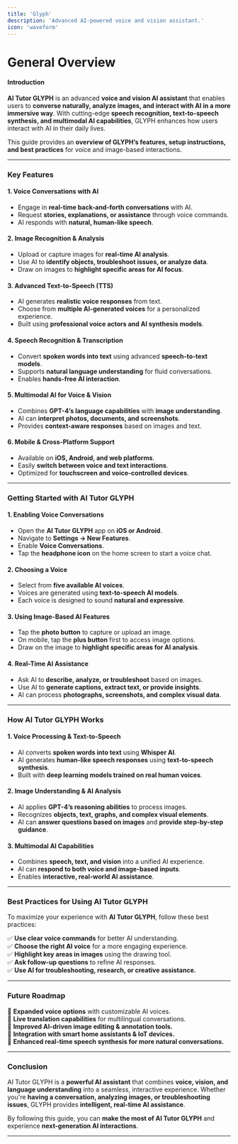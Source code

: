 ```yaml
---
title: 'Glyph'
description: 'Advanced AI-powered voice and vision assistant.'
icon: 'waveform'
---
```


General Overview
================

#### Introduction

**AI Tutor GLYPH** is an advanced **voice and vision AI assistant** that enables users to **converse naturally, analyze images, and interact with AI in a more immersive way**. With cutting-edge **speech recognition, text-to-speech synthesis, and multimodal AI capabilities**, GLYPH enhances how users interact with AI in their daily lives.

This guide provides an **overview of GLYPH’s features, setup instructions, and best practices** for voice and image-based interactions.

---

### Key Features

#### **1. Voice Conversations with AI**
- Engage in **real-time back-and-forth conversations** with AI.
- Request **stories, explanations, or assistance** through voice commands.
- AI responds with **natural, human-like speech**.

#### **2. Image Recognition & Analysis**
- Upload or capture images for **real-time AI analysis**.
- Use AI to **identify objects, troubleshoot issues, or analyze data**.
- Draw on images to **highlight specific areas for AI focus**.

#### **3. Advanced Text-to-Speech (TTS)**
- AI generates **realistic voice responses** from text.
- Choose from **multiple AI-generated voices** for a personalized experience.
- Built using **professional voice actors and AI synthesis models**.

#### **4. Speech Recognition & Transcription**
- Convert **spoken words into text** using advanced **speech-to-text models**.
- Supports **natural language understanding** for fluid conversations.
- Enables **hands-free AI interaction**.

#### **5. Multimodal AI for Voice & Vision**
- Combines **GPT-4’s language capabilities** with **image understanding**.
- AI can **interpret photos, documents, and screenshots**.
- Provides **context-aware responses** based on images and text.

#### **6. Mobile & Cross-Platform Support**
- Available on **iOS, Android, and web platforms**.
- Easily **switch between voice and text interactions**.
- Optimized for **touchscreen and voice-controlled devices**.

---

### Getting Started with AI Tutor GLYPH

#### **1. Enabling Voice Conversations**
- Open the **AI Tutor GLYPH** app on **iOS or Android**.
- Navigate to **Settings → New Features**.
- Enable **Voice Conversations**.
- Tap the **headphone icon** on the home screen to start a voice chat.

#### **2. Choosing a Voice**
- Select from **five available AI voices**.
- Voices are generated using **text-to-speech AI models**.
- Each voice is designed to sound **natural and expressive**.

#### **3. Using Image-Based AI Features**
- Tap the **photo button** to capture or upload an image.
- On mobile, tap the **plus button** first to access image options.
- Draw on the image to **highlight specific areas for AI analysis**.

#### **4. Real-Time AI Assistance**
- Ask AI to **describe, analyze, or troubleshoot** based on images.
- Use AI to **generate captions, extract text, or provide insights**.
- AI can process **photographs, screenshots, and complex visual data**.

---

### How AI Tutor GLYPH Works

#### **1. Voice Processing & Text-to-Speech**
- AI converts **spoken words into text** using **Whisper AI**.
- AI generates **human-like speech responses** using **text-to-speech synthesis**.
- Built with **deep learning models trained on real human voices**.

#### **2. Image Understanding & AI Analysis**
- AI applies **GPT-4’s reasoning abilities** to process images.
- Recognizes **objects, text, graphs, and complex visual elements**.
- AI can **answer questions based on images** and **provide step-by-step guidance**.

#### **3. Multimodal AI Capabilities**
- Combines **speech, text, and vision** into a unified AI experience.
- AI can **respond to both voice and image-based inputs**.
- Enables **interactive, real-world AI assistance**.

---

### Best Practices for Using AI Tutor GLYPH

To maximize your experience with **AI Tutor GLYPH**, follow these best practices:

✅ **Use clear voice commands** for better AI understanding.  
✅ **Choose the right AI voice** for a more engaging experience.  
✅ **Highlight key areas in images** using the drawing tool.  
✅ **Ask follow-up questions** to refine AI responses.  
✅ **Use AI for troubleshooting, research, or creative assistance.**  

---

### Future Roadmap

🚀 **Expanded voice options** with customizable AI voices.  
🚀 **Live translation capabilities** for multilingual conversations.  
🚀 **Improved AI-driven image editing & annotation tools.**  
🚀 **Integration with smart home assistants & IoT devices.**  
🚀 **Enhanced real-time speech synthesis for more natural conversations.**  

---

### Conclusion

AI Tutor GLYPH is a **powerful AI assistant** that combines **voice, vision, and language understanding** into a seamless, interactive experience. Whether you're **having a conversation, analyzing images, or troubleshooting issues**, GLYPH provides **intelligent, real-time AI assistance**.

By following this guide, you can **make the most of AI Tutor GLYPH** and experience **next-generation AI interactions**.

---



